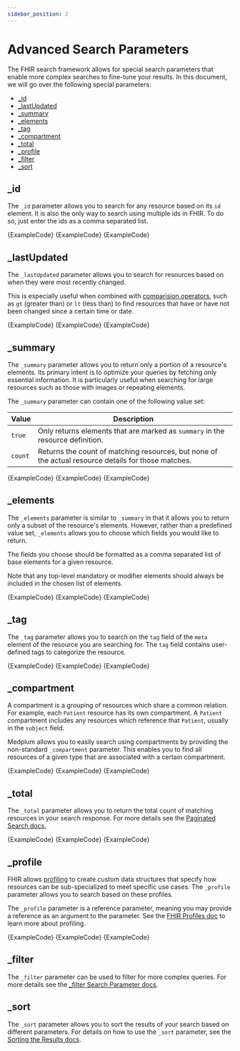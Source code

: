 ```yaml
---
sidebar_position: 2
---
```



# Advanced Search Parameters

The FHIR search framework allows for special search parameters that enable more complex searches to fine-tune your results. In this document, we will go over the following special parameters:

- [\_id](#_id)
- [\_lastUpdated](#_lastupdated)
- [\_summary](#_summary)
- [\_elements](#_elements)
- [\_tag](#_tag)
- [\_compartment](#_compartment)
- [\_total](#_total)
- [\_profile](#_profile)
- [\_filter](#_filter)
- [\_sort](#_sort)

## \_id

The `_id` parameter allows you to search for any resource based on its `id` element. It is also the only way to search using multiple ids in FHIR. To do so, just enter the ids as a comma separated list.

<DetailsBlock summary="Example: Searching for patients by _id">
  <Tabs groupId="language">
    <TabItem value="ts" label="Typescript">
      <MedplumCodeBlock language="ts" selectBlocks="idTs">
        {ExampleCode}
      </MedplumCodeBlock>
    </TabItem>
    <TabItem value="cli" label="CLI">
      <MedplumCodeBlock language="bash" selectBlocks="idCli">
        {ExampleCode}
      </MedplumCodeBlock>
    </TabItem>
    <TabItem value="curl" label="cURL">
      <MedplumCodeBlock language="bash" selectBlocks="idCurl">
        {ExampleCode}
      </MedplumCodeBlock>
    </TabItem>
  </Tabs>
</DetailsBlock>

## \_lastUpdated

The `_lastUpdated` parameter allows you to search for resources based on when they were most recently changed.

This is especially useful when combined with [comparision operators](/docs/search/basic-search#searching-by-comparison), such as `gt` (greater than) or `lt` (less than) to find resources that have or have not been changed since a certain time or date.

<DetailsBlock summary="Example: Searching for only communications that have occurred since the beginning of October, 2023">
  <Tabs groupId="language">
    <TabItem value="ts" label="Typescript">
      <MedplumCodeBlock language="ts" selectBlocks="lastUpdatedTs">
        {ExampleCode}
      </MedplumCodeBlock>
    </TabItem>
    <TabItem value="cli" label="CLI">
      <MedplumCodeBlock language="bash" selectBlocks="lastUpdatedCli">
        {ExampleCode}
      </MedplumCodeBlock>
    </TabItem>
    <TabItem value="curl" label="cURL">
      <MedplumCodeBlock language="bash" selectBlocks="lastUpdatedCurl">
        {ExampleCode}
      </MedplumCodeBlock>
    </TabItem>
  </Tabs>
</DetailsBlock>

## \_summary

The `_summary` parameter allows you to return only a portion of a resource's elements. Its primary intent is to optimize your queries by fetching only essential information. It is particularly useful when searching for large resources such as those with images or repeating elements.

The `_summary` parameter can contain one of the following value set:

| Value   | Description                                                                                         |
| ------- | --------------------------------------------------------------------------------------------------- |
| `true`  | Only returns elements that are marked as `summary` in the resource definition.                      |
| `count` | Returns the count of matching resources, but none of the actual resource details for those matches. |

<DetailsBlock summary="Example: Searching for a summary of a patient">
  <Tabs groupId="language">
    <TabItem value="ts" label="Typescript">
      <MedplumCodeBlock language="ts" selectBlocks="summaryTs">
        {ExampleCode}
      </MedplumCodeBlock>
    </TabItem>
    <TabItem value="cli" label="CLI">
      <MedplumCodeBlock language="bash" selectBlocks="summaryCli">
        {ExampleCode}
      </MedplumCodeBlock>
    </TabItem>
    <TabItem value="curl" label="cURL">
      <MedplumCodeBlock language="bash" selectBlocks="summaryCurl">
        {ExampleCode}
      </MedplumCodeBlock>
    </TabItem>
  </Tabs>
</DetailsBlock>

## \_elements

The `_elements` parameter is similar to `_summary` in that it allows you to return only a subset of the resource's elements. However, rather than a predefined value set, `_elements` allows you to choose which fields you would like to return.

The fields you choose should be formatted as a comma separated list of base elements for a given resource.

Note that any top-level mandatory or modifier elements should always be included in the chosen list of elements.

<DetailsBlock summary="Example: Searching the subject and performers of observations">
  <Tabs groupId="language">
    <TabItem value="ts" label="Typescript">
      <MedplumCodeBlock language="ts" selectBlocks="elementsTs">
        {ExampleCode}
      </MedplumCodeBlock>
    </TabItem>
    <TabItem value="cli" label="CLI">
      <MedplumCodeBlock language="bash" selectBlocks="elementsCli">
        {ExampleCode}
      </MedplumCodeBlock>
    </TabItem>
    <TabItem value="curl" label="cURL">
      <MedplumCodeBlock language="bash" selectBlocks="elementsCurl">
        {ExampleCode}
      </MedplumCodeBlock>
    </TabItem>
  </Tabs>
</DetailsBlock>

## \_tag

The `_tag` parameter allows you to search on the `tag` field of the `meta` element of the resource you are searching for. The `tag` field contains user-defined tags to categorize the resource.

<DetailsBlock summary="Example: Searching for observations that are tagged as critical">
  <Tabs groupId="language">
    <TabItem value="ts" label="Typescript">
      <MedplumCodeBlock language="ts" selectBlocks="tagTs">
        {ExampleCode}
      </MedplumCodeBlock>
    </TabItem>
    <TabItem value="cli" label="CLI">
      <MedplumCodeBlock language="bash" selectBlocks="tagCli">
        {ExampleCode}
      </MedplumCodeBlock>
    </TabItem>
    <TabItem value="curl" label="cURL">
      <MedplumCodeBlock language="bash" selectBlocks="tagCurl">
        {ExampleCode}
      </MedplumCodeBlock>
    </TabItem>
  </Tabs>
</DetailsBlock>

## \_compartment

A compartment is a grouping of resources which share a common relation. For example, each `Patient` resource has its own compartment. A `Patient` compartment includes any resources which reference that `Patient`, usually in the `subject` field.

Medplum allows you to easily search using compartments by providing the non-standard `_compartment` parameter. This enables you to find all resources of a given type that are associated with a certain compartment.

<DetailsBlock summary="Example: Find all communications for a patient">
  <Tabs groupId="language">
    <TabItem value="ts" label="Typescript">
      <MedplumCodeBlock language="ts" selectBlocks="compartmentTs">
        {ExampleCode}
      </MedplumCodeBlock>
    </TabItem>
    <TabItem value="cli" label="CLI">
      <MedplumCodeBlock language="bash" selectBlocks="compartmentCli">
        {ExampleCode}
      </MedplumCodeBlock>
    </TabItem>
    <TabItem value="curl" label="cURL">
      <MedplumCodeBlock language="bash" selectBlocks="compartmentCurl">
        {ExampleCode}
      </MedplumCodeBlock>
    </TabItem>
  </Tabs>
</DetailsBlock>

## \_total

The `_total` parameter allows you to return the total count of matching resources in your search response. For more details see the [Paginated Search docs.](/docs/search/paginated-search#getting-the-total-number-of-results-with-total)

<DetailsBlock summary="Example: Search for all patients in your organization and get an estimate of the total number">
  <Tabs groupId="language">
    <TabItem value="ts" label="Typescript">
      <MedplumCodeBlock language="ts" selectBlocks="totalTs">
        {ExampleCode}
      </MedplumCodeBlock>
    </TabItem>
    <TabItem value="cli" label="CLI">
      <MedplumCodeBlock language="bash" selectBlocks="totalCli">
        {ExampleCode}
      </MedplumCodeBlock>
    </TabItem>
    <TabItem value="curl" label="cURL">
      <MedplumCodeBlock language="bash" selectBlocks="totalCurl">
        {ExampleCode}
      </MedplumCodeBlock>
    </TabItem>
  </Tabs>
</DetailsBlock>

## \_profile

FHIR allows [profiling](http://hl7.org/fhir/R4/profiling.html) to create custom data structures that specify how resources can be sub-specialized to meet specific use cases. The `_profile` parameter allows you to search based on these profiles.

The `_profile` parameter is a reference parameter, meaning you may provide a reference as an argument to the parameter. See the [FHIR Profiles doc](https://www.medplum.com/docs/fhir-datastore/profiles) to learn more about profiling.

<DetailsBlock summary="Example: Search for observations that are part of the pediatric growth charts profile">
  <Tabs groupId="language">
    <TabItem value="ts" label="Typescript">
      <MedplumCodeBlock language="ts" selectBlocks="profileTs">
        {ExampleCode}
      </MedplumCodeBlock>
    </TabItem>
    <TabItem value="cli" label="CLI">
      <MedplumCodeBlock language="bash" selectBlocks="profileCli">
        {ExampleCode}
      </MedplumCodeBlock>
    </TabItem>
    <TabItem value="curl" label="cURL">
      <MedplumCodeBlock language="bash" selectBlocks="profileCurl">
        {ExampleCode}
      </MedplumCodeBlock>
    </TabItem>
  </Tabs>
</DetailsBlock>

## \_filter

The `_filter` parameter can be used to filter for more complex queries. For more details see the [\_filter Search Parameter docs](/docs/search/filter-search-parameter).

## \_sort

The `_sort` parameter allows you to sort the results of your search based on different parameters. For details on how to use the `_sort` parameter, see the [Sorting the Results docs](/docs/search/basic-search#sorting-the-results).
